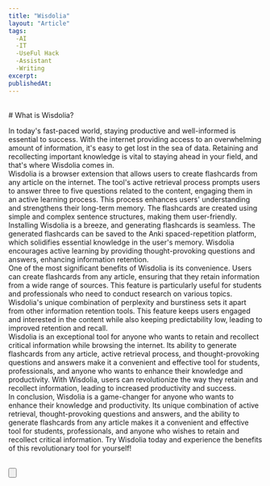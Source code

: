 ```yaml
---
title: "Wisdolia"
layout: "Article"
tags:
  -AI 
  -IT
  -UseFul Hack
  -Assistant
  -Writing
excerpt:
publishedAt:
---
```


<br/>
# What is Wisdolia?
<br/>

In today's fast-paced world, staying productive and well-informed is essential to success. With the internet providing access to an overwhelming amount of information, it's easy to get lost in the sea of data. Retaining and recollecting important knowledge is vital to staying ahead in your field, and that's where Wisdolia comes in.
<br/>
Wisdolia is a browser extension that allows users to create flashcards from any article on the internet. The tool's active retrieval process prompts users to answer three to five questions related to the content, engaging them in an active learning process. This process enhances users' understanding and strengthens their long-term memory. The flashcards are created using simple and complex sentence structures, making them user-friendly.
<br/>
Installing Wisdolia is a breeze, and generating flashcards is seamless. The generated flashcards can be saved to the Anki spaced-repetition platform, which solidifies essential knowledge in the user's memory. Wisdolia encourages active learning by providing thought-provoking questions and answers, enhancing information retention.
<br/>
One of the most significant benefits of Wisdolia is its convenience. Users can create flashcards from any article, ensuring that they retain information from a wide range of sources. This feature is particularly useful for students and professionals who need to conduct research on various topics. Wisdolia's unique combination of perplexity and burstiness sets it apart from other information retention tools. This feature keeps users engaged and interested in the content while also keeping predictability low, leading to improved retention and recall.
<br/>
Wisdolia is an exceptional tool for anyone who wants to retain and recollect critical information while browsing the internet. Its ability to generate flashcards from any article, active retrieval process, and thought-provoking questions and answers make it a convenient and effective tool for students, professionals, and anyone who wants to enhance their knowledge and productivity. With Wisdolia, users can revolutionize the way they retain and recollect information, leading to increased productivity and success.
<br/>
In conclusion, Wisdolia is a game-changer for anyone who wants to enhance their knowledge and productivity. Its unique combination of active retrieval, thought-provoking questions and answers, and the ability to generate flashcards from any article makes it a convenient and effective tool for students, professionals, and anyone who wishes to retain and recollect critical information. Try Wisdolia today and experience the benefits of this revolutionary tool for yourself!
<br/>
<br />

<Button
  address="https://www.wisdolia.com/"
  text="Link to Wisdolia"
/>